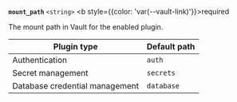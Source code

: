 <a id="mount_path-path" />

**`mount_path`** `<string>` <b style={{color: 'var(--vault-link)'}}>required</b>

The mount path in Vault for the enabled plugin.

Plugin type                    | Default path
------------------------------ | ------------
Authentication                 | `auth`
Secret management              | `secrets`
Database credential management | `database`